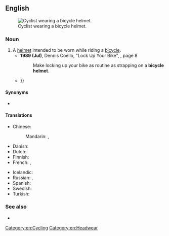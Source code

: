 ==English==
[[File:Thomas Frei at the Amstel Gold Race, Maastricht, Netherlands - 20080420.jpg|thumb|Cyclist wearing a bicycle helmet.]]

===Noun===
{{en-noun}}

# A [[helmet]] intended to be worn while riding a [[bicycle]].
#* '''1989 (Jul)''', Dennis Coello, "Lock Up Your Bike", ''{{w|Boys' Life}}'', page 8
#*: Make locking up your bike as routine as strapping on a '''bicycle helmet'''.
#* {{quote-text|en|year=2004|author=World Health Organization|title=World Report On Road Traffic Injury Prevention|page=136|passage=Mandatory '''bicycle helmet''' laws introduced in New Zealand in 1994 also resulted in large increases in helmet use, and reductions in the number of head injuries{{...}}}}

====Synonyms====
* {{sense|helmet}} {{l|en|bike helmet}}

====Translations====
{{trans-top|helmet worn while riding a bicycle}}
* Chinese:
*: Mandarin: {{t|cmn|[[自行車]][[頭盔]]|sc=Hani}}, {{t|cmn|[[自行车]][[头盔]]|tr=zìxíngchē tóukuī|sc=Hani}}
* Danish: {{t+|da|cykelhjelm|c}}
* Dutch: {{t+|nl|fietshelm|m}}
* Finnish: {{t+|fi|pyöräilykypärä}}
* French: {{t|fr|casque de vélo|m}}, {{t|fr|casque vélo|m}}
{{trans-mid}}
* Icelandic: {{t|is|hjólahjálmur|m}}
* Russian: {{t|ru|велосипе́дный шлем|m}}, {{t|ru|велошле́м|m}}
* Spanish: {{t|es|casco de ciclismo|m}}
* Swedish: {{t+|sv|cykelhjälm|c}}
* Turkish: {{t|tr|bisiklet kaskı}}
{{trans-bottom}}

===See also===
* {{pedia}}

[[Category:en:Cycling]]
[[Category:en:Headwear]]